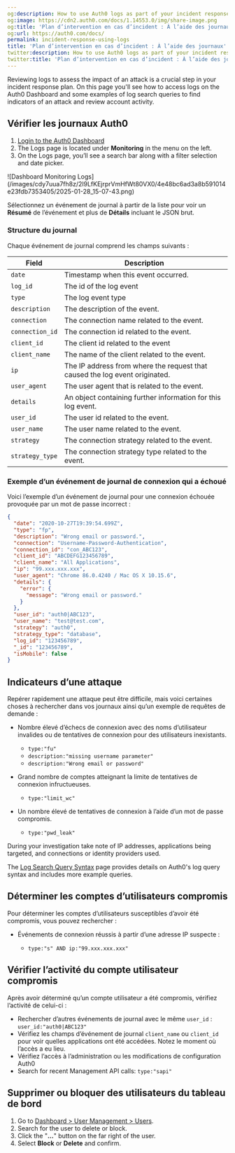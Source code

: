 ```yaml
---
og:description: How to use Auth0 logs as part of your incident response plan.
og:image: https://cdn2.auth0.com/docs/1.14553.0/img/share-image.png
og:title: 'Plan d’intervention en cas d’incident : À l’aide des journaux'
og:url: https://auth0.com/docs/
permalink: incident-response-using-logs
title: 'Plan d’intervention en cas d’incident : À l’aide des journaux'
twitter:description: How to use Auth0 logs as part of your incident response plan.
twitter:title: 'Plan d’intervention en cas d’incident : À l’aide des journaux'
---
```


Reviewing logs to assess the impact of an attack is a crucial step in your incident response plan. On this page you'll see how to access logs on the <Tooltip tip="Auth0 Dashboard: Auth0's main product to configure your services." cta="View Glossary" href="/docs/glossary?term=Auth0+Dashboard">Auth0 Dashboard</Tooltip> and some examples of log search queries to find indicators of an attack and review account activity.

## Vérifier les journaux Auth0

1. [Login to the Auth0 Dashboard](https://manage.auth0.com/#)
2. The Logs page is located under **Monitoring** in the menu on the left.
3. On the Logs page, you’ll see a search bar along with a filter selection and date picker.

<Frame>![Dashboard Monitoring Logs](/images/cdy7uua7fh8z/2l9LfKEjrprVmHfWt80VX0/4e48bc6ad3a8b591014e23fdb7353405/2025-01-28_15-07-43.png)</Frame>

Sélectionnez un événement de journal à partir de la liste pour voir un **Résumé** de l’événement et plus de **Détails** incluant le JSON brut.

### Structure du journal

Chaque événement de journal comprend les champs suivants :

<table class="table"><thead>
<tr>
<th>Field</th>
<th>Description</th>
</tr>
</thead>
<tbody>
<tr>
<td><code>date</code></td>
<td>Timestamp when this event occurred.</td>
</tr>
<tr>
<td><code>log_id</code></td>
<td>The id of the log event</td>
</tr>
<tr>
<td><code>type</code></td>
<td>The log event type</td>
</tr>
<tr>
<td><code>description</code></td>
<td>The description of the event.</td>
</tr>
<tr>
<td><code>connection</code></td>
<td>The connection name related to the event.</td>
</tr>
<tr>
<td><code>connection_id</code></td>
<td>The connection id related to the event.</td>
</tr>
<tr>
<td><code>client_id</code></td>
<td>The client id related to the event</td>
</tr>
<tr>
<td><code>client_name</code></td>
<td>The name of the client related to the event.</td>
</tr>
<tr>
<td><code>ip</code></td>
<td>The IP address from where the request that caused the log event originated.</td>
</tr>
<tr>
<td><code>user_agent</code></td>
<td>The user agent that is related to the event.</td>
</tr>
<tr>
<td><code>details</code></td>
<td>An object containing further information for this log event.</td>
</tr>
<tr>
<td><code>user_id</code></td>
<td>The user id related to the event.</td>
</tr>
<tr>
<td><code>user_name</code></td>
<td>The user name related to the event.</td>
</tr>
<tr>
<td><code>strategy</code></td>
<td>The connection strategy related to the event.</td>
</tr>
<tr>
<td><code>strategy_type</code></td>
<td>The connection strategy type related to the event.</td>
</tr>
</tbody>
</table>

### Exemple d’un événement de journal de connexion qui a échoué

Voici l’exemple d’un événement de journal pour une connexion échouée provoquée par un mot de passe incorrect :

```json lines
{
  "date": "2020-10-27T19:39:54.699Z",
  "type": "fp",
  "description": "Wrong email or password.",
  "connection": "Username-Password-Authentication",
  "connection_id": "con_ABC123",
  "client_id": "ABCDEFG123456789",
  "client_name": "All Applications",
  "ip": "99.xxx.xxx.xxx",
  "user_agent": "Chrome 86.0.4240 / Mac OS X 10.15.6",
  "details": {
    "error": {
      "message": "Wrong email or password."
    }
  },
  "user_id": "auth0|ABC123",
  "user_name": "test@test.com",
  "strategy": "auth0",
  "strategy_type": "database",
  "log_id": "123456789",
  "_id": "123456789",
  "isMobile": false
}
```






## Indicateurs d’une attaque

Repérer rapidement une attaque peut être difficile, mais voici certaines choses à rechercher dans vos journaux ainsi qu’un exemple de requêtes de demande :

* Nombre élevé d’échecs de connexion avec des noms d’utilisateur invalides ou de tentatives de connexion pour des utilisateurs inexistants.

  + `type:"fu"`
  + `description:"missing username parameter"`
  + `description:"Wrong email or password"`
* Grand nombre de comptes atteignant la limite de tentatives de connexion infructueuses.

  + `type:"limit_wc"`
* Un nombre élevé de tentatives de connexion à l’aide d’un mot de passe compromis.

  + `type:"pwd_leak"`

During your investigation take note of IP addresses, applications being targeted, and connections or <Tooltip tip="Identity Provider (IdP): Service that stores and manages digital identities." cta="View Glossary" href="/docs/glossary?term=identity+providers">identity providers</Tooltip> used.

<Callout icon="file-lines" color="#0EA5E9" iconType="regular">

The [Log Search Query Syntax](/docs/deploy-monitor/logs/log-search-query-syntax) page provides details on Auth0's log query syntax and includes more example queries.

</Callout>

## Déterminer les comptes d’utilisateurs compromis

Pour déterminer les comptes d’utilisateurs susceptibles d’avoir été compromis, vous pouvez rechercher :

* Événements de connexion réussis à partir d’une adresse IP suspecte :

  + `type:"s" AND ip:"99.xxx.xxx.xxx"`

## Vérifier l’activité du compte utilisateur compromis

Après avoir déterminé qu’un compte utilisateur a été compromis, vérifiez l’activité de celui-ci :

* Rechercher d’autres événements de journal avec le même `user_id` : `user_id:"auth0|ABC123"`
* Vérifiez les champs d’événement de journal `client_name` ou `client_id` pour voir quelles applications ont été accédées. Notez le moment où l’accès a eu lieu.
* Vérifiez l’accès à l’administration ou les modifications de configuration Auth0
* Search for recent <Tooltip tip="Management API: A product to allow customers to perform administrative tasks." cta="View Glossary" href="/docs/glossary?term=Management+API">Management API</Tooltip> calls: `type:"sapi"`

## Supprimer ou bloquer des utilisateurs du tableau de bord

1. Go to [Dashboard > User Management > Users](https://manage.auth0.com/#/users).
2. Search for the user to delete or block.
3. Click the "**...**" button on the far right of the user.
4. Select **Block** or **Delete** and confirm.